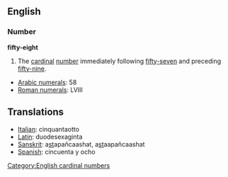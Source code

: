 == English ==
=== Number ===
'''fifty-eight'''

#The [[cardinal]] [[number]] immediately following [[fifty-seven]] and preceding [[fifty-nine]].

*[[w:Arabic Numerals|Arabic numerals]]: 58
*[[w:Roman numerals|Roman numerals]]: LVIII

==Translations==
*[[Italian]]: cinquantaotto
*[[Latin]]: duodesexaginta
*[[Sanskrit]]: a<u>st</u>apañcaashat, a<u>st</u>aapañcaashat
*[[Spanish]]: cincuenta y ocho

[[Category:English cardinal numbers]]